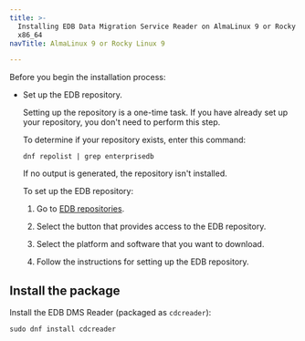 ```yaml
---
title: >-
  Installing EDB Data Migration Service Reader on AlmaLinux 9 or Rocky Linux 9
  x86_64
navTitle: AlmaLinux 9 or Rocky Linux 9

---
```


Before you begin the installation process:

-   Set up the EDB repository.

    Setting up the repository is a one-time task. If you have already set up your repository, you don't need to perform this step.

    To determine if your repository exists, enter this command:

    `dnf repolist | grep enterprisedb`

    If no output is generated, the repository isn't installed.

    To set up the EDB repository:

    1.  Go to [EDB repositories](https://www.enterprisedb.com/repos-downloads).

    2.  Select the button that provides access to the EDB repository.

    3.  Select the platform and software that you want to download.

    4.  Follow the instructions for setting up the EDB repository.

## Install the package

Install the EDB DMS Reader (packaged as `cdcreader`):

```shell
sudo dnf install cdcreader
```
